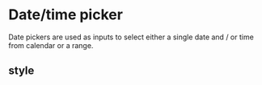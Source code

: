 
<Meta title="Guideline/DatePicker" component={InputDatePicker} />

# Date/time picker

Date pickers are used as inputs to select either a single date and / or time from calendar or a range.

<div style={{ display: 'flex' }}>
	<div style={{ flexBasis: '50%' }}>
		<Story id="datepicker--date-picker-no-input" />
	</div>
	<div style={{ flexBasis: '50%' }}>
		<Story id="datepicker--date-picker" />
	</div>
</div>

## style
